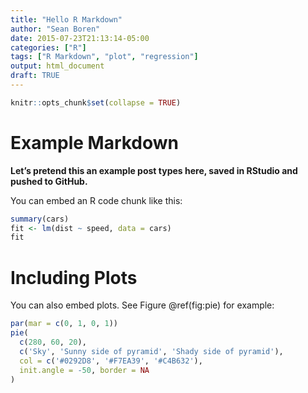 ```yaml
---
title: "Hello R Markdown"
author: "Sean Boren"
date: 2015-07-23T21:13:14-05:00
categories: ["R"]
tags: ["R Markdown", "plot", "regression"]
output: html_document
draft: TRUE
---
```


```r
knitr::opts_chunk$set(collapse = TRUE)
```

# Example Markdown

**Let's pretend this an example post types here, saved in RStudio and pushed to GitHub.** 

You can embed an R code chunk like this:

```r
summary(cars)
fit <- lm(dist ~ speed, data = cars)
fit
```

# Including Plots

You can also embed plots. See Figure \@ref(fig:pie) for example:

```r
par(mar = c(0, 1, 0, 1))
pie(
  c(280, 60, 20),
  c('Sky', 'Sunny side of pyramid', 'Shady side of pyramid'),
  col = c('#0292D8', '#F7EA39', '#C4B632'),
  init.angle = -50, border = NA
)
```
